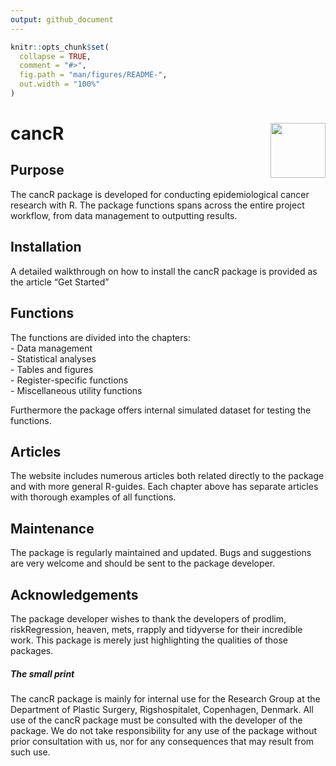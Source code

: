 ```yaml
---
output: github_document
---
```


<!-- README.md is generated from README.Rmd. Please edit that file -->

```r
knitr::opts_chunk$set(
  collapse = TRUE,
  comment = "#>",
  fig.path = "man/figures/README-",
  out.width = "100%"
)
```

# cancR <img src="man/figures/logo.png" align="right" height="88" alt="" />

<!-- badges: start -->
<!-- badges: end -->

## Purpose

The cancR package is developed for conducting epidemiological cancer research with R. The package functions spans across the entire project workflow, from data management to outputting results.

## Installation

A detailed walkthrough on how to install the cancR package is provided as the article "Get Started"

## Functions

The functions are divided into the chapters:  
- Data management \
- Statistical analyses \
- Tables and figures \
- Register-specific functions \
- Miscellaneous utility functions \

Furthermore the package offers internal simulated dataset for testing the functions.

## Articles

The website includes numerous articles both related directly to the package and with more general R-guides.
Each chapter above has separate articles with thorough examples of all functions. 

## Maintenance

The package is regularly maintained and updated. Bugs and suggestions are very welcome and should be sent to the package developer.

## Acknowledgements

The package developer wishes to thank the developers of prodlim, riskRegression, heaven, mets, rrapply and tidyverse for their incredible work. This package is merely just highlighting the qualities of those packages.

####

##### The small print

The cancR package is mainly for internal use for the Research Group at the Department of Plastic Surgery, Rigshospitalet, Copenhagen, Denmark. All use of the cancR package must be consulted with the developer of the package. We do not take responsibility for any use of the package without prior consultation with us, nor for any consequences that may result from such use.
